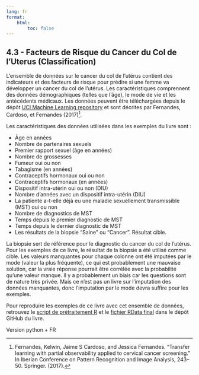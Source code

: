 ```yaml
---
lang: fr
format:
    html:
        toc: false
---
```


## 4.3 - Facteurs de Risque du Cancer du Col de l'Uterus (Classification)

L'ensemble de données sur le cancer du col de l'utérus contient des indicateurs et des facteurs de risque pour prédire si une femme va développer un cancer du col de l'utérus. Les caractéristiques comprennent des données démographiques (telles que l'âge), le mode de vie et les antécédents médicaux. Les données peuvent être téléchargées depuis le dépôt [UCI Machine Learning repository](https://archive.ics.uci.edu/ml/datasets/Cervical+cancer+%28Risk+Factors%29) et sont décrites par Fernandes, Cardoso, et Fernandes (2017)[^Fernandes].

Les caractéristiques des données utilisées dans les exemples du livre sont :

- Âge en années
- Nombre de partenaires sexuels
- Premier rapport sexuel (âge en années)
- Nombre de grossesses
- Fumeur oui ou non
- Tabagisme (en années)
- Contraceptifs hormonaux oui ou non
- Contraceptifs hormonaux (en années)
- Dispositif intra-utérin oui ou non (DIU)
- Nombre d'années avec un dispositif intra-utérin (DIU)
- La patiente a-t-elle déjà eu une maladie sexuellement transmissible (MST) oui ou non
- Nombre de diagnostics de MST
- Temps depuis le premier diagnostic de MST
- Temps depuis le dernier diagnostic de MST
- Les résultats de la biopsie "Saine" ou "Cancer". Résultat cible.

La biopsie sert de référence pour le diagnostic du cancer du col de l'utérus. Pour les exemples de ce livre, le résultat de la biopsie a été utilisé comme cible. Les valeurs manquantes pour chaque colonne ont été imputées par le mode (valeur la plus fréquente), ce qui est probablement une mauvaise solution, car la vraie réponse pourrait être corrélée avec la probabilité qu'une valeur manque. Il y a probablement un biais car les questions sont de nature très privée. Mais ce n'est pas un livre sur l'imputation des données manquantes, donc l'imputation par le mode devra suffire pour les exemples.

Pour reproduire les exemples de ce livre avec cet ensemble de données, retrouvez le [script de prétraitement R](https://github.com/christophM/interpretable-ml-book/blob/master/R/get-cervical-cancer-dataset.R) et le [fichier RData final](https://github.com/christophM/interpretable-ml-book/blob/master/data/cervical.RData) dans le dépôt GitHub du livre.

::: {.callout-important title="Note du traducteur"}
Version python + FR
:::

[^Fernandes]: Fernandes, Kelwin, Jaime S Cardoso, and Jessica Fernandes. "Transfer learning with partial observability applied to cervical cancer screening." In Iberian Conference on Pattern Recognition and Image Analysis, 243–50. Springer. (2017).
